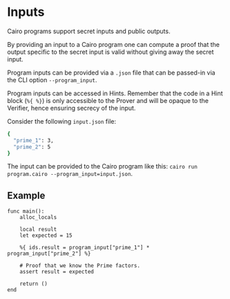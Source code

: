 # Inputs

Cairo programs support secret inputs and public outputs.

By providing an input to a Cairo program one can compute a proof that the output specific to the secret input is valid without giving away the secret input.

Program inputs can be provided via a `.json` file that can be passed-in via the CLI option `--program_input`.

Program inputs can be accessed in Hints. Remember that the code in a Hint block (`%{ %}`) is only accessible to the Prover and will be opaque to the Verifier, hence ensuring secrecy of the input.

Consider the following `input.json` file:

```sh
{
  "prime_1": 3,
  "prime_2": 5
}
```

The input can be provided to the Cairo program like this: `cairo run program.cairo --program_input=input.json`.

## Example

```
func main():
    alloc_locals

    local result
    let expected = 15

    %{ ids.result = program_input["prime_1"] * program_input["prime_2"] %}

    # Proof that we know the Prime factors.
    assert result = expected

    return ()
end
```
